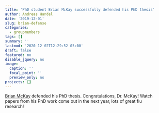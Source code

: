 ```yaml
---
title: 'PhD student Brian McKay successfully defended his PhD thesis'
author: Andreas Handel
date: '2019-12-01'
slug: brian-defense
categories:
  - groupmembers
tags: []
summary: ''
lastmod: '2020-12-02T12:29:52-05:00'
draft: false
featured: no
disable_jquery: no
image:
  caption: ''
  focal_point: ''
  preview_only: no
projects: []
---
```



[Brian McKay](/authors/brianmckay/) defended his PhD thesis. Congratulations, Dr. McKay! Watch papers from his PhD work come out in the next year, lots of great flu research! 

